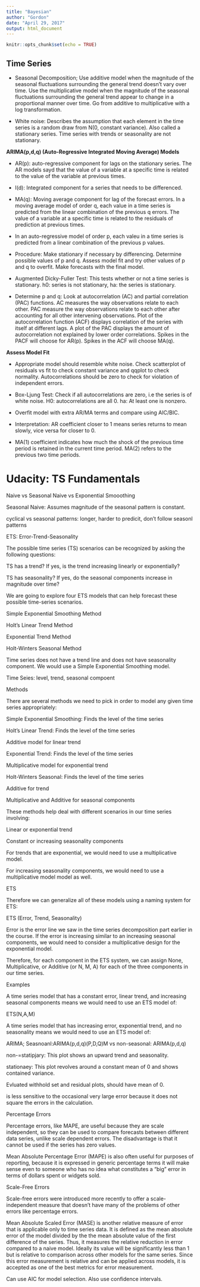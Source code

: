 ```yaml
---
title: "Bayesian"
author: "Gordon"
date: "April 29, 2017"
output: html_document
---
```


```r
knitr::opts_chunk$set(echo = TRUE)
```

## Time Series

* Seasonal Decomposition; Use additive model when the magnitude of the seasonal fluctuations surrounding the general trend doesn't vary over time. Use the multiplicative model when the magnitude of the seasonal fluctuations surrounding the general trend appear to change in a proportional manner over time. Go from additive to multiplicative with a log transformation.

* White noise: Describes the assumption that each element in the time series is a random draw from N(0, constant variance). Also called a stationary series. Time series with trends or seasonality are not stationary.

**ARIMA(p,d,q) (Auto-Regressive Integrated Moving Average) Models**

* AR(p): auto-regressive component for lags on the stationary series. The AR models sayd that the value of a variable at a specific time is related to the value of the variable at previous times.

* I(d): Integrated component for a series that needs to be differenced.

* MA(q): Moving average component for lag of the forecast errors. In a moving average model of order q, each value in a time series is predicted from the linear combination of the previous q errors. The value of a variable at a specific time is related to the residuals of prediction at previous times.

* In an auto-regressive model of order p, each valeu in a time series is predicted from a linear combination of the previous p values.

* Procedure: Make stationary if necessary by differencing. Determine possible values of p and q. Assess model fit and try other values of p and q to overfit. Make forecasts with the final model.

* Augmented Dicky-Fuller Test: This tests whether or not a time series is stationary. h0: series is not stationary, ha: the series is stationary.

* Determine p and q: Look at autocorrelation (AC) and partial correlation (PAC) functions. AC measures the way observations relate to each other. PAC measure the way observations relate to each other after accounting for all other intervening observations. Plot of the autocorrelation function (ACF) displays correlation of the series with itself at different lags. A plot of the PAC displays the amount of autocorrelation not explained by lower order correlations. Spikes in the PACF will choose for AR(p). Spikes in the ACF will choose MA(q). 

**Assess Model Fit**

* Appropriate model should resemble white noise. Check scatterplot of residuals vs fit to check constant variance and qqplot to check normality. Autocorrelations should be zero to check for violation of independent errors.

* Box-Ljung Test: Check if all autocorrelations are zero, i.e the series is of white noise. H0: autocorrelations are all 0. ha: At least one is nonzero. 

* Overfit model with extra AR/MA terms and compare using AIC/BIC.

* Interpretation: AR coefficient closer to 1 means series returns to mean slowly, vice versa for closer to 0.

* MA(1) coefficient indicates how much the shock of the previous time period is retained in the current time period. MA(2) refers to the previous two time periods.

# Udacity: TS Fundamentals

Naive vs Seasonal Naive vs Exponential Smooothing

Seasonal Naive: Assumes magnitude of the seasonal pattern is constant.

cyclical vs seasonal patterns: longer, harder to predicit, don't follow seasonl patterns

ETS: Error-Trend-Seasonality

The possible time series (TS) scenarios can be recognized by asking the following questions:

TS has a trend? If yes, is the trend increasing linearly or exponentially?

TS has seasonality? If yes, do the seasonal components increase in magnitude over time?

We are going to explore four ETS models that can help forecast these possible time-series scenarios.

Simple Exponential Smoothing Method

Holt's Linear Trend Method

Exponential Trend Method

Holt-Winters Seasonal Method

Time series does not have a trend line and does not have seasonality component. We would use a Simple Exponential Smoothing model.

Time Seies: level, trend, seasonal compoent

Methods

There are several methods we need to pick in order to model any given time series appropriately:

Simple Exponential Smoothing: Finds the level of the time series

Holt's Linear Trend: Finds the level of the time series

Additive model for linear trend

Exponential Trend: Finds the level of the time series

Multiplicative model for exponential trend

Holt-Winters Seasonal: Finds the level of the time series

Additive for trend

Multiplicative and Additive for seasonal components

These methods help deal with different scenarios in our time series involving:

Linear or exponential trend

Constant or increasing seasonality components

For trends that are exponential, we would need to use a multiplicative model.

For increasing seasonality components, we would need to use a multiplicative model model as well.

ETS

Therefore we can generalize all of these models using a naming system for ETS:

ETS (Error, Trend, Seasonality)

Error is the error line we saw in the time series decomposition part earlier in the course. If the error is increasing similar to an increasing seasonal components, we would need to consider a multiplicative design for the exponential model.

Therefore, for each component in the ETS system, we can assign None, Multiplicative, or Additive (or N, M, A) for each of the three components in our time series.

Examples

A time series model that has a constant error, linear trend, and increasing seasonal components means we would need to use an ETS model of:

ETS(N,A,M)

A time series model that has increasing error, exponential trend, and no seasonality means we would need to use an ETS model of:

ARIMA; Seasnoanl:ARIMA(p,d,q)(P,D,Q)M vs non-seasonal: ARIMA(p,d,q)

non-=statipjary: This plot shows an upward trend and seasonality.

stationaey: This plot revolves around a constant mean of 0 and shows contained variance.

Evluated withhold set and residual plots, should have mean of 0. 

is less sensitive to the occasional very large error because it does not square the errors in the calculation.

Percentage Errors

Percentage errors, like MAPE, are useful because they are scale independent, so they can be used to compare forecasts between different data series, unlike scale dependent errors. The disadvantage is that it cannot be used if the series has zero values.

Mean Absolute Percentage Error (MAPE) is also often useful for purposes of reporting, because it is expressed in generic percentage terms it will make sense even to someone who has no idea what constitutes a "big" error in terms of dollars spent or widgets sold.

Scale-Free Errors

Scale-free errors were introduced more recently to offer a scale-independent measure that doesn't have many of the problems of other errors like percentage errors.

Mean Absolute Scaled Error (MASE) is another relative measure of error that is applicable only to time series data. It is defined as the mean absolute error of the model divided by the the mean absolute value of the first difference of the series. Thus, it measures the relative reduction in error compared to a naive model. Ideally its value will be significantly less than 1 but is relative to comparison across other models for the same series. Since this error measurement is relative and can be applied across models, it is accepted as one of the best metrics for error measurement.

Can use AIC for model selection. Also use confidence intervals.

